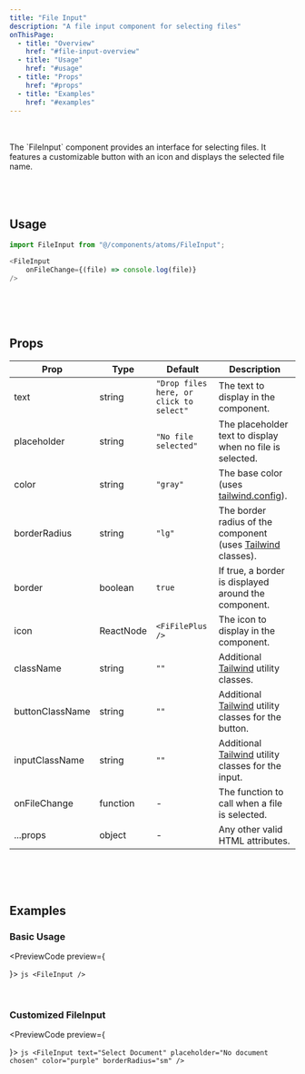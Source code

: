 ```yaml
---
title: "File Input"
description: "A file input component for selecting files"
onThisPage:
  - title: "Overview"
    href: "#file-input-overview"
  - title: "Usage"
    href: "#usage"
  - title: "Props"
    href: "#props"
  - title: "Examples"
    href: "#examples"
---
```


<div id="file-input-overview" />

<br/>

<div className="flex gap-4 mb-4 justify-center items-center">
    <FileInputDemo />
</div>

<br/>

<div>
    The `FileInput` component provides an interface for selecting files.
    It features a customizable button with an icon and displays the selected file name.
</div>

<br/>
<br/>
<br/>
<Divider />
<div id="usage" />

## Usage

```js
import FileInput from "@/components/atoms/FileInput";

<FileInput
    onFileChange={(file) => console.log(file)}
/>
```

<br/>
<br/>
<br/>
<Divider />
<div id="props" />

## Props

| **Prop**        | **Type**  | **Default**                             | **Description**                                                                                           |
|-----------------|-----------|-----------------------------------------|-----------------------------------------------------------------------------------------------------------|
| text            | string    | `"Drop files here, or click to select"` | The text to display in the component.                                                                     |
| placeholder     | string    | `"No file selected"`                    | The placeholder text to display when no file is selected.                                                 |
| color           | string    | `"gray"`                                | The base color (uses [tailwind.config](/docs/features/config#color-theme)).                                           |
| borderRadius    | string    | `"lg"`                                  | The border radius of the component (uses [Tailwind](https://tailwindcss.com/docs/border-radius) classes). |
| border          | boolean   | `true`                                  | If true, a border is displayed around the component.                                                      |
| icon            | ReactNode | `<FiFilePlus />`                        | The icon to display in the component.                                                                     |
| className       | string    | `""`                                    | Additional [Tailwind](https://tailwindcss.com) utility classes.                                           |
| buttonClassName | string    | `""`                                    | Additional [Tailwind](https://tailwindcss.com) utility classes for the button.                            |
| inputClassName  | string    | `""`                                    | Additional [Tailwind](https://tailwindcss.com) utility classes for the input.                             |
| onFileChange    | function  | -                                       | The function to call when a file is selected.                                                             |
| ...props        | object    | -                                       | Any other valid HTML attributes.                                                                          |

<br/>
<br/>
<br/>
<Divider />

<div id="examples" />

## Examples

### Basic Usage

<PreviewCode preview={
    <div className="flex gap-4 mb-4 justify-center items-center">
        <FileInput />
    </div>
}>
    ```js
    <FileInput />
    ```
</PreviewCode>

<br />

### Customized FileInput

<PreviewCode preview={
    <div className="flex gap-4 mb-4 justify-center items-center">
        <FileInput
            text="Select Document"
            color="purple"
            borderRadius="sm"
            placeholder="No document chosen"
        />
    </div>
}>
    ```js
    <FileInput
        text="Select Document"
        placeholder="No document chosen"
        color="purple"
        borderRadius="sm"
    />
    ```
</PreviewCode>

<br/>
